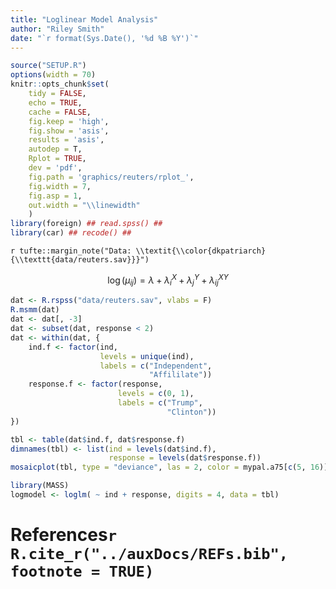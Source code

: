 ```yaml
---
title: "Loglinear Model Analysis"
author: "Riley Smith"
date: "`r format(Sys.Date(), '%d %B %Y')`"
---
```


```r
source("SETUP.R")
options(width = 70)
knitr::opts_chunk$set(
    tidy = FALSE,
    echo = TRUE,
    cache = FALSE,
    fig.keep = 'high',
    fig.show = 'asis',
    results = 'asis',
    autodep = T,
    Rplot = TRUE,
    dev = 'pdf',
    fig.path = 'graphics/reuters/rplot_',
    fig.width = 7,
    fig.asp = 1,
    out.width = "\\linewidth"
    )
library(foreign) ## read.spss() ##
library(car) ## recode() ##
```

`r tufte::margin_note("Data: \\textit{\\color{dkpatriarch}{\\texttt{data/reuters.sav}}}")`

$$ \log(\mu_{ij}) = \lambda + \lambda_{i}^{X} + \lambda_{j}^{Y} + \lambda_{ij}^{XY} $$

```r
dat <- R.rspss("data/reuters.sav", vlabs = F)
R.msmm(dat)
dat <- dat[, -3]
dat <- subset(dat, response < 2)
dat <- within(dat, {
    ind.f <- factor(ind,
                    levels = unique(ind),
                    labels = c("Independent",
                               "Affililate"))
    response.f <- factor(response,
                        levels = c(0, 1),
                        labels = c("Trump",
                                   "Clinton"))
})

tbl <- table(dat$ind.f, dat$response.f)
dimnames(tbl) <- list(ind = levels(dat$ind.f),
                      response = levels(dat$response.f))
mosaicplot(tbl, type = "deviance", las = 2, color = mypal.a75[c(5, 16)])

library(MASS)
logmodel <- loglm( ~ ind + response, digits = 4, data = tbl)

```

\newpage
# References`r R.cite_r("../auxDocs/REFs.bib", footnote = TRUE)`
